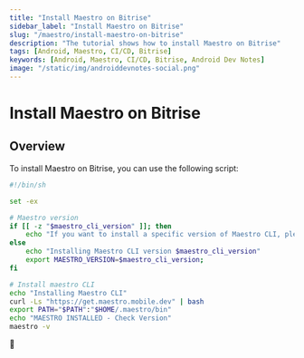 ```yaml
---
title: "Install Maestro on Bitrise"
sidebar_label: "Install Maestro on Bitrise"
slug: "/maestro/install-maestro-on-bitrise"
description: "The tutorial shows how to install Maestro on Bitrise"
tags: [Android, Maestro, CI/CD, Bitrise]
keywords: [Android, Maestro, CI/CD, Bitrise, Android Dev Notes]
image: "/static/img/androiddevnotes-social.png"
---
```


# Install Maestro on Bitrise

## Overview

To install Maestro on Bitrise, you can use the following script:

```bash
#!/bin/sh

set -ex

# Maestro version
if [[ -z "$maestro_cli_version" ]]; then
    echo "If you want to install a specific version of Maestro CLI, please set the environment variable maestro_cli_version to the version you want to install."
else
    echo "Installing Maestro CLI version $maestro_cli_version"
    export MAESTRO_VERSION=$maestro_cli_version;
fi

# Install maestro CLI
echo "Installing Maestro CLI"
curl -Ls "https://get.maestro.mobile.dev" | bash
export PATH="$PATH":"$HOME/.maestro/bin"
echo "MAESTRO INSTALLED - Check Version"
maestro -v
```

🐣
